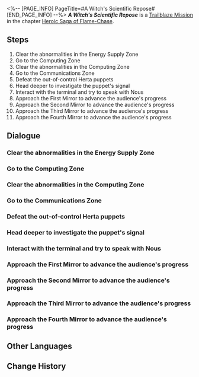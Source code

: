 <%-- [PAGE_INFO]
PageTitle=#A Witch's Scientific Repose#
[END_PAGE_INFO] --%>
{{Stub|Dialogue.}}
{{Mission Infobox
|id            = 1040115
|title         = 
|image         = <!--Mission A Witch's Scientific Repose.png-->
|type          = Trailblaze
|event_name    = 
|chapter       = Heroic Saga of Flame-Chase
|requirements  = {{subst:void|<!--Unknown: {"Type":"Manual"}-->}}
|summary       = <!--official mission summary from Fate's Atlas-->
|characters    = Fourth Mirror; Herta; Second Mirror; Third Mirror; Trailblazer; Voice of Path 1; Voice of Path 2
|startLocation = [[Astral Express]] - [[Audience Terminal: Energy Sector]]
|world         = Astral Express
|area          = Audience Terminal: Energy Sector
|prev          = 
|next          = 
|rewards       = Trailblaze EXP*800; Stellar Jade*100; Traveler's Guide*9; Lost Crystal*9; Celestial Ambrosia*160; Credit*100,000
}}
'''''A Witch's Scientific Repose''''' is a [[Trailblaze Mission]] in the chapter [[Heroic Saga of Flame-Chase]].

==Steps==
# Clear the abnormalities in the Energy Supply Zone
# Go to the Computing Zone
# Clear the abnormalities in the Computing Zone
# Go to the Communications Zone
# Defeat the out-of-control Herta puppets
# Head deeper to investigate the puppet's signal
# Interact with the terminal and try to speak with Nous
# Approach the First Mirror to advance the audience's progress
# Approach the Second Mirror to advance the audience's progress
# Approach the Third Mirror to advance the audience's progress
# Approach the Fourth Mirror to advance the audience's progress

<!--
==Gameplay Notes==

--><!--
==Trial Character==

-->
==Dialogue==
{{Stub Dialogue}}
===Clear the abnormalities in the Energy Supply Zone{{subst:void|<!--104011501-->}}===
{{Mission Description|type=trailblaze|location=Audience Terminal: Energy Sector|Inside the Herta Space Station, Herta's audience with Nous had yet to end. Using all the energy available in the station, Herta activates the Audience System's terminal to try to communicate with Nous. However, the system unexpectedly failed. Upon investigation, all three sectors within the terminal are malfunctioning, requiring Herta to personally attend to each one to resolve the issues.}}
{{Dialogue Start}}
:{{tx}}
{{Dialogue End}}

===Go to the Computing Zone{{subst:void|<!--104011505-->}}===
{{Dialogue Start}}
:{{tx}}
{{Dialogue End}}

===Clear the abnormalities in the Computing Zone{{subst:void|<!--104011507-->}}===
{{Dialogue Start}}
:{{tx}}
{{Dialogue End}}

===Go to the Communications Zone{{subst:void|<!--104011510-->}}===
{{Dialogue Start}}
:{{tx}}
{{Dialogue End}}

===Defeat the out-of-control Herta puppets{{subst:void|<!--104011515-->}}===
{{Dialogue Start}}
:{{tx}}
{{Dialogue End}}

===Head deeper to investigate the puppet's signal{{subst:void|<!--104011517-->}}===
{{Dialogue Start}}
:{{tx}}
{{Dialogue End}}

===Interact with the terminal and try to speak with Nous{{subst:void|<!--104011521-->}}===
{{Mission Description|type=trailblaze|location=Audience Terminal: Communications Sector|update|The root cause of the malfunction is an invasion of Memosnatchers. After uprooting the problem, Herta is about to formally enter the Path Space to seek an audience with Nous.}}
{{Dialogue Start}}
:{{tx}}
{{Dialogue End}}

===Approach the First Mirror to advance the audience's progress{{subst:void|<!--104011523-->}}===
{{Mission Description|type=trailblaze|location=Audience Terminal: Path Space|update|The audience appears to be proceeding smoothly, but... the voice from beyond the sky that Herta hears doesn't seem quite right.}}
{{Dialogue Start}}
:{{tx}}
{{Dialogue End}}

===Approach the Second Mirror to advance the audience's progress{{subst:void|<!--104011524-->}}===
{{Dialogue Start}}
:{{tx}}
{{Dialogue End}}

===Approach the Third Mirror to advance the audience's progress{{subst:void|<!--104011525-->}}===
{{Dialogue Start}}
:{{tx}}
{{Dialogue End}}

===Approach the Fourth Mirror to advance the audience's progress{{subst:void|<!--104011526-->}}===
{{Dialogue Start}}
:{{tx}}
{{Dialogue End}}

==Other Languages==
{{Other Languages
|en   = A Witch's Scientific Repose
|zhs  = 魔女的科学剩宴
|zht  = 魔女的科學剩宴
|ja   = 魔女の科学的余剰
|ko   = 마녀의 자투리 과학
|es   = Sobras científicas de una bruja
|fr   = Repos scientifique d'une sorcière
|ru   = Научный пир ведьмы
|th   = เศษเสี้ยวการวิจัยของแม่มด
|vi   = Tiệc Khoa Học Của Ma Nữ
|de   = Wissenschaftliche Rast einer Hexe
|id   = Pesta Ilmiah Penyihir
|pt   = O Repouso Científico Da Bruxa
}}

==Change History==
{{Change History|3.0}}
